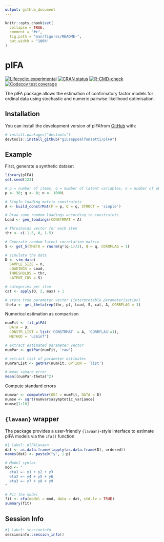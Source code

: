 ```yaml
---
output: github_document
---
```


<!-- README.md is generated from README.Rmd. Please edit that file -->

```r
knitr::opts_chunk$set(
  collapse = TRUE,
  comment = "#>",
  fig.path = "man/figures/README-",
  out.width = "100%"
)
```

# plFA

<!-- badges: start -->
[![Lifecycle: experimental](https://img.shields.io/badge/lifecycle-experimental-orange.svg)](https://lifecycle.r-lib.org/articles/stages.html#experimental)
[![CRAN status](https://www.r-pkg.org/badges/version/plFA)](https://CRAN.R-project.org/package=plFA)
[![R-CMD-check](https://github.com/giuseppealfonzetti/plFA/actions/workflows/R-CMD-check.yaml/badge.svg)](https://github.com/giuseppealfonzetti/plFA/actions/workflows/R-CMD-check.yaml)
[![Codecov test coverage](https://codecov.io/gh/giuseppealfonzetti/plFA/graph/badge.svg)](https://app.codecov.io/gh/giuseppealfonzetti/plFA)
<!-- badges: end -->

The plFA package allows the estimation of confirmatory factor models for ordinal data using stochastic and numeric pairwise likelihood optimisation. 

## Installation

You can install the development version of plFAfrom [GitHub](https://github.com/) with:

``` r
# install.packages("devtools")
devtools::install_github("giuseppealfonzetti/plFA")
```

## Example

First, generate a synthetic dataset

```r
library(plFA)
set.seed(123)

# p = number of items, q = number of latent variables, n = number of observations
p <- 30; q <- 8; n <- 1000L

# Simple loading matrix constraints
A <- build_constrMat(P = p, Q = q, STRUCT = 'simple')

# Draw some random loadings according to constraints
Load <- gen_loadings(CONSTRMAT = A)

# Thresholds vector for each item
thr <- c(-1.5, 0, 1.5)

# Generate random latent correlation matrix
S <- get_S(THETA = rnorm(q*(q-1)/2), Q = q, CORRFLAG = 1)

# simulate the data
D <- sim_data(
  SAMPLE_SIZE = n,
  LOADINGS = Load,
  THRESHOLDS = thr,
  LATENT_COV = S)

# categories per item
cat <- apply(D, 2, max) + 1

# store true parameter vector (interpretable parameterisation)
theta <- get_theta(rep(thr, p), Load, S, cat, A, CORRFLAG = 1)
```

<!-- Estimate the model with the stochastic optimiser -->

<!-- ```{r sto} -->

<!-- # Set options for cpp stochastic optimiser -->
<!-- cpp_ctrl <- list( -->
<!--   MAXT = 2*n, -->
<!--   PAIRS_PER_ITERATION = 8 -->
<!-- ) -->

<!-- # Fit the model with stochastic optimiser -->
<!-- stFit <- fit_plFA( -->
<!--   DATA = D, -->
<!--   VALDATA = D, -->
<!--   CONSTR_LIST = list('CONSTRMAT' = A, 'CORRFLAG'= 1), -->
<!--   METHOD = 'hyper', -->
<!--   CONTROL = cpp_ctrl, -->
<!--   ITERATIONS_SUBSET = seq(0, cpp_ctrl$MAXT, 100) -->
<!-- ) -->
<!-- stFit -->
<!-- # extract estimated parameter vector -->
<!-- stPar <- getPar(stFit) -->

<!-- # extract list of parameter estimates -->
<!-- stParList <- getPar(stFit, OPTION = 'list') -->
<!-- matrixcalc::is.positive.definite(stParList$latent_correlations) -->

<!-- # mean square error -->
<!-- mean((stPar-theta)^2) -->
<!-- ``` -->

Numerical estimation as comparison
```r
numFit <- fit_plFA(
  DATA = D,
  CONSTR_LIST = list('CONSTRMAT' = A, 'CORRFLAG'=1),
  METHOD = 'ucminf')

# extract estimated parameter vector
numPar <- getPar(numFit, 'raw')

# extract list of parameter estimates
numParList <- getPar(numFit, OPTION = 'list')

# mean square error
mean((numPar-theta)^2)
```

Compute standard errors

<!-- ```{r stovar} -->
<!-- stovar <- computeVar(OBJ = stFit, DATA = D, NUMDERIV = T) -->
<!-- stose <- sqrt(stovar$optimisation_noise+stovar$asymptotic_variance) -->
<!-- stose[1:10] -->

<!-- ``` -->

```r

numvar <- computeVar(OBJ = numFit, DATA = D)
numse <- sqrt(numvar$asymptotic_variance)
numse[1:10]
```

## `{lavaan}` wrapper

The package provides a user-friendly `{lavaan}`-style interface to estimate plFA models via the `cfa()` function.

```r
#| label: plFAlavaan
dat <- as.data.frame(lapply(as.data.frame(D), ordered))
names(dat) <- paste0("y", 1:p)

# Model syntax
mod <- "
  eta1 =~ y1 + y2 + y3
  eta2 =~ y4 + y5 + y6
  eta3 =~ y7 + y8 + y9
"

# Fit the model
fit <- cfa(model = mod, data = dat, std.lv = TRUE)
summary(fit)
```



## Session Info


```r
#| label: sessioninfo
sessioninfo::session_info()
```

